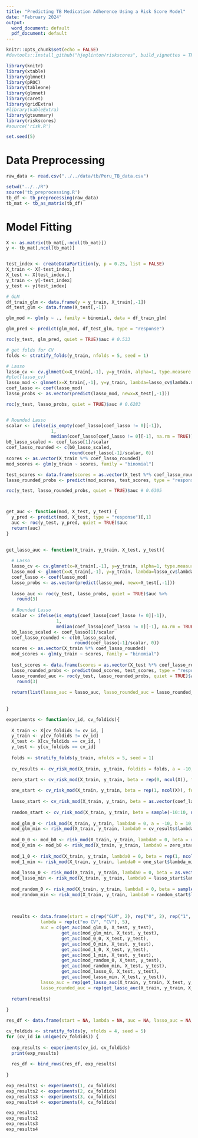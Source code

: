 ```yaml
---
title: "Predicting TB Medication Adherence Using a Risk Score Model"
date: "February 2024"
output:
  word_document: default
  pdf_document: default
---
```


```r
knitr::opts_chunk$set(echo = FALSE)
#devtools::install_github("hjeglinton/riskscores", build_vignettes = TRUE)

library(knitr)
library(xtable)
library(glmnet)
library(pROC)
library(tableone)
library(glmnet)
library(caret)
library(gridExtra)
#library(kableExtra)
library(gtsummary)
library(riskscores)
#source('risk.R')

set.seed(5)

```

# Data Preprocessing 



```r

raw_data <- read.csv("../../data/tb/Peru_TB_data.csv") 

```





```r
setwd("../../R")
source('tb_preprocessing.R')
tb_df <- tb_preprocessing(raw_data) 
tb_mat <- tb_as_matrix(tb_df)

```

# Model Fitting 

```r
X <- as.matrix(tb_mat[,-ncol(tb_mat)])
y <- tb_mat[,ncol(tb_mat)]


test_index <- createDataPartition(y, p = 0.25, list = FALSE)
X_train <- X[-test_index,]
X_test <- X[test_index,]
y_train <- y[-test_index]
y_test <- y[test_index]

```


```r
# GLM 
df_train_glm <- data.frame(y = y_train, X_train[,-1])
df_test_glm <- data.frame(X_test[,-1])

glm_mod <- glm(y ~ ., family = binomial, data = df_train_glm)

glm_pred <- predict(glm_mod, df_test_glm, type = "response")

roc(y_test, glm_pred, quiet = TRUE)$auc # 0.533

```



```r
# get folds for CV
folds <- stratify_folds(y_train, nfolds = 5, seed = 1)
```


```r
# Lasso
lasso_cv <- cv.glmnet(x=X_train[,-1], y=y_train, alpha=1, type.measure = "deviance", foldid = folds)
#plot(lasso_cv)
lasso_mod <- glmnet(x=X_train[,-1], y=y_train, lambda=lasso_cv$lambda.min, alpha=1, foldids = folds)
coef_lasso <- coef(lasso_mod)
lasso_probs <- as.vector(predict(lasso_mod, newx=X_test[,-1]))

roc(y_test, lasso_probs, quiet = TRUE)$auc # 0.6283


# Rounded Lasso
scalar <- ifelse(is_empty(coef_lasso[coef_lasso != 0][-1]),
                 1,
                 median(coef_lasso[coef_lasso != 0][-1], na.rm = TRUE))
b0_lasso_scaled <- coef_lasso[1]/scalar
coef_lasso_rounded <- c(b0_lasso_scaled, 
                        round(coef_lasso[-1]/scalar, 0))
scores <- as.vector(X_train %*% coef_lasso_rounded)
mod_scores <- glm(y_train ~ scores, family = "binomial")

test_scores <- data.frame(scores = as.vector(X_test %*% coef_lasso_rounded))
lasso_rounded_probs <- predict(mod_scores, test_scores, type = "response")

roc(y_test, lasso_rounded_probs, quiet = TRUE)$auc # 0.6305




```


```r
get_auc <- function(mod, X_test, y_test) {
  y_pred <- predict(mod, X_test, type = "response")[,1]
  auc <- roc(y_test, y_pred, quiet = TRUE)$auc
  return(auc)
}
  

get_lasso_auc <- function(X_train, y_train, X_test, y_test){
  
  # Lasso
  lasso_cv <- cv.glmnet(x=X_train[,-1], y=y_train, alpha=1, type.measure = "deviance", foldid = folds)
  lasso_mod <- glmnet(x=X_train[,-1], y=y_train, lambda=lasso_cv$lambda.min, alpha=1, foldids = folds)
  coef_lasso <- coef(lasso_mod)
  lasso_probs <- as.vector(predict(lasso_mod, newx=X_test[,-1]))
  
  lasso_auc <- roc(y_test, lasso_probs, quiet = TRUE)$auc %>%
    round(3)
  
  # Rounded Lasso
  scalar <- ifelse(is_empty(coef_lasso[coef_lasso != 0][-1]),
                   1,
                   median(coef_lasso[coef_lasso != 0][-1], na.rm = TRUE))
  b0_lasso_scaled <- coef_lasso[1]/scalar
  coef_lasso_rounded <- c(b0_lasso_scaled, 
                          round(coef_lasso[-1]/scalar, 0))
  scores <- as.vector(X_train %*% coef_lasso_rounded)
  mod_scores <- glm(y_train ~ scores, family = "binomial")
  
  test_scores <- data.frame(scores = as.vector(X_test %*% coef_lasso_rounded))
  lasso_rounded_probs <- predict(mod_scores, test_scores, type = "response")
  lasso_rounded_auc <- roc(y_test, lasso_rounded_probs, quiet = TRUE)$auc%>%
    round(3)
  
  return(list(lasso_auc = lasso_auc, lasso_rounded_auc = lasso_rounded_auc))
  
  
}

experiments <- function(cv_id, cv_foldids){
  
  X_train <- X[cv_foldids != cv_id, ]
  y_train <- y[cv_foldids != cv_id] 
  X_test <- X[cv_foldids == cv_id, ]
  y_test <- y[cv_foldids == cv_id] 
  
  folds <- stratify_folds(y_train, nfolds = 5, seed = 1)
  
  cv_results <- cv_risk_mod(X_train, y_train, foldids = folds, a = -10, b = 10, nlambda = 25, shuffle = TRUE, seed = 1)

  zero_start <- cv_risk_mod(X_train, y_train, beta = rep(0, ncol(X)), foldids = folds, nlambda = 25, shuffle = TRUE, seed = 1)
  
  one_start <- cv_risk_mod(X_train, y_train, beta = rep(1, ncol(X)), foldids = folds, nlambda = 25, shuffle = TRUE, seed = 1)
  
  lasso_start <- cv_risk_mod(X_train, y_train, beta = as.vector(coef_lasso), foldids = folds, nlambda = 25, shuffle = TRUE, seed = 1)
  
  random_start <- cv_risk_mod(X_train, y_train, beta = sample(-10:10, ncol(X), replace = TRUE), foldids = folds, nlambda = 25, shuffle = TRUE, seed = 1)
  
  mod_glm_0 <- risk_mod(X_train, y_train, lambda0 = 0, a = -10, b = 10, shuffle = TRUE, seed = 1)
  mod_glm_min <- risk_mod(X_train, y_train, lambda0 = cv_results$lambda_min, a = -10, b = 10, shuffle = TRUE, seed = 1)
  
  mod_0_0 <- mod_b0 <- risk_mod(X_train, y_train, lambda0 = 0, beta = rep(0, ncol(X_train)), shuffle = TRUE, seed = 1)
  mod_0_min <- mod_b0 <- risk_mod(X_train, y_train, lambda0 = zero_start$lambda_min, beta = rep(0, ncol(X_train)), shuffle = TRUE, seed = 1)
  
  mod_1_0 <- risk_mod(X_train, y_train, lambda0 = 0, beta = rep(1, ncol(X_train)), shuffle = TRUE, seed = 1)
  mod_1_min <- risk_mod(X_train, y_train, lambda0 = one_start$lambda_min, beta = rep(1, ncol(X_train)), shuffle = TRUE, seed = 1)
  
  mod_lasso_0 <- risk_mod(X_train, y_train, lambda0 = 0, beta = as.vector(coef_lasso), shuffle = TRUE, seed = 1)
  mod_lasso_min <- risk_mod(X_train, y_train, lambda0 = lasso_start$lambda_min, beta = as.vector(coef_lasso), shuffle = TRUE, seed = 1)
  
  mod_random_0 <- risk_mod(X_train, y_train, lambda0 = 0, beta = sample(-10:10, ncol(X), replace = TRUE), shuffle = TRUE, seed = 1)
  mod_random_min <- risk_mod(X_train, y_train, lambda0 = random_start$lambda_min, beta = sample(-10:10, ncol(X), replace = TRUE), shuffle = TRUE, seed = 1)
  
  
  
  results <- data.frame(start = c(rep("GLM", 2), rep("0", 2), rep("1", 2), rep("random", 2), rep("lasso", 2)),
             lambda = rep(c("no CV", "CV"), 5),
             auc = c(get_auc(mod_glm_0, X_test, y_test),
                     get_auc(mod_glm_min, X_test, y_test),
                     get_auc(mod_0_0, X_test, y_test),
                     get_auc(mod_0_min, X_test, y_test),
                     get_auc(mod_1_0, X_test, y_test),
                     get_auc(mod_1_min, X_test, y_test),
                     get_auc(mod_random_0, X_test, y_test),
                     get_auc(mod_random_min, X_test, y_test),
                     get_auc(mod_lasso_0, X_test, y_test),
                     get_auc(mod_lasso_min, X_test, y_test)),
             lasso_auc = rep(get_lasso_auc(X_train, y_train, X_test, y_test)$lasso_auc, 10),
             lasso_rounded_auc = rep(get_lasso_auc(X_train, y_train, X_test, y_test)$lasso_rounded_auc, 10))
  
  return(results)
  
}

res_df <- data.frame(start = NA, lambda = NA, auc = NA, lasso_auc = NA, lasso_rounded_auc = NA)

cv_foldids <- stratify_folds(y, nfolds = 4, seed = 5)
for (cv_id in unique(cv_foldids)) {
  
  exp_results <- experiments(cv_id, cv_foldids)
  print(exp_results)
  
  res_df <- bind_rows(res_df, exp_results)
  
}
```


```r
exp_results1 <- experiments(1, cv_foldids)
exp_results2 <- experiments(2, cv_foldids)
exp_results3 <- experiments(3, cv_foldids)
exp_results4 <- experiments(4, cv_foldids)

exp_results1
exp_results2
exp_results3
exp_results4

```








